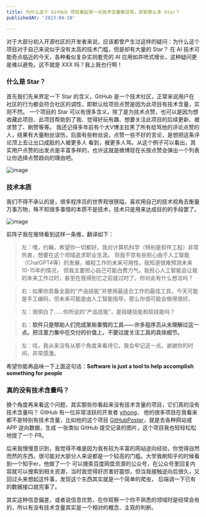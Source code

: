```yaml
---
title: 为什么这个 GitHub 项目看起来一点技术含量都没有，却有那么多 Star？
publishedAt: '2023-04-18'

---
```


对于大部分初入开源社区的开发者来说，应该都曾产生过这样的疑问：为什么这个项目对于自己来说似乎没有太高的技术门槛，但是却有大量的 Star？
在 AI 技术可能奇点临近的今天，各种看似复杂实则套壳的 AI 应用如井喷式增长，这种疑问更是难以避免。这不就是 XXX 吗？我上我也行啊！


### 什么是 Star？
首先我们先来界定一下 Star 的含义，GitHub 是一个技术社区，正常来说用户在社区的行为都会符合社区的调性，即默认给项目点赞是因为此项目有技术含量，实则不然。
一个项目的 Star 可以有很多含义，除了是为技术点赞，也可以是因为想收藏此项目、此项目帮助到了我、觉得好玩有趣、想要关注此项目的后续更新、被求赞了、刷赞等等。
我还记得多年前有个大V博主拉黑了所有给骂他的评论点赞的人，结果有大量粉丝误伤，后面有些粉丝说，点赞一些不好的言论，是想把这条评论顶上去让出口成脏的人被更多人
看到，被更多人骂。从这个例子可以看出，其实用户点赞的出发点是丰富多样的，也许这就是微博现在长按点赞会弹出一个列表让你选择点赞趋向的理由吧。

![image](https://cdn.jsdelivr.net/gh/guaguaguaxia/picx-images-hosting@master/1.2h822paovk.webp)


### 技术本质 
我们不得不承认的是，很多程序员的世界观很狭隘，喜欢用自己的技术视角去衡量万事万物，殊不知很多事情的本质不是技术，技术只是用来达成目的的手段罢了。  

![image](https://cdn.jsdelivr.net/gh/guaguaguaxia/picx-images-hosting@master/2.lvha2y99x.webp)

前阵子我在推特看到这样一条推，翻译如下：  

> 左：嘿，约翰，希望你一切都好。我对计算机科学（特别是软件工程）非常热衷，想要在这个领域追求职业生涯。
但我不禁有些担心由于人工智能（ChatGPT4等）的发展，编程工作的未来可用性。我知道很难预测未来10-15年的情况，
但我主要担心自己可能白费力气。我担心人工智能会让我的未来工作过时，甚至在我得到它之前就过时了。你对此有什么想法吗？

> 右：如果你具备全面的“产品技能”并使用最适合工作的最佳工具，今天可能是手工编码，但未来可能是由人工智能指导，那么你很可能会做得很好。

> 左：我明白了……你所说的“产品技能”，是指硬技能和软技能吗？

> 右：**软件只是帮助人们完成某些事情的工具——许多程序员从未理解过这一点。把注意力集中在交付的价值上，不要过度关注工具的具体细节。**

> 左：哇，我从来没有从那个角度来看待它。我会牢记这一点。谢谢你的时间，非常感激。

希望你能再品味一下上面这句话：**Software is just a tool to help accomplish something for people**
### 真的没有技术含量吗？

换个角度再来看这个问题，其实那些你看起来没有技术含量的项目，它们真的没有技术含量吗？ GitHub 有一位非常活跃的开发者 [yihong](https://github.com/yihong0618)，
他的很多项目在我看来都不是特别有技术含量，比如他的这个项目 [GitHubPoster](https://github.com/yihong0618/GitHubPoster)，就是去各种网站或 APP 逆向数据，生成
一张类似 GitHub 提交记录的图片，这个项目我也轻轻松松地提了一个 PR。  

后来我慢慢意识到，我觉得不难是因为我有较为丰富的网站逆向经验，你觉得自然而然的东西，很可能对大部分人来说都是一个较高的门槛。大学我刷知乎的时候看到一个知乎er，他做了一个
可以搜索百度网盘资源的公众号，在公众号里回复内容就可以搜索到相关资源，当时我觉得好厉害好震惊，但当我接触逆向后很久，又回过头来想起这件事，发现这个东西其实就是一个简单的爬虫，
后端调一下已有的数据接口就完事了。  

其实这种信息偏差，或者说信息优势，在你观察一个你不熟悉的领域时是经常会有的，所以有没有技术含量其实是一个相对的概念、主观的判断。

[//]: # (![]&#40;/assets/img/1.jpg&#41;)

